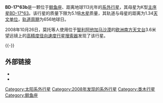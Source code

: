 
{{Infobox Planet
| bgcolour = #A0B0FF
| image =
| caption =
| name = BD-17°63b
| parent star = yes
| star = BD-17°63
| planet = 
| constell = 鲸鱼座
| distance = 112.9 ± 4.9光年
| RA = {{RA|00|28|34.3061}}
| DEC = {{DEC|–16|13|34.839}}
| class = K5V
| discovery = yes
| discovery_ref = 
| discoverer = 莫托等人
| discovered = 2008年10月26日
| discovery_method = 多普勒光谱法、视向速度法
| semimajor = 1.34 ± 0.02天文单位
| semiminor = 
| orbital_circ = 
| eccentricity = 0.54 ± 0.005
| period = 655.6 ± 0.6地球日
| inclination = 
| long_periastron = 112.2 ± 1.9°
| time_periastron = 2,454,627.1 ± 1.5儒略日
| semi-amp =
| physical_characteristics = yes
| mean_radius = 
| density = 
| surface_grav = 
| mass = 
| minimum_mass = 5.1 ± 0.12倍木星质量
| single_temperature = 
| magnitude = 9.62
}}

'''BD-17°63b'''是一颗位于[[鲸鱼座|鲸鱼座]]、距离地球113光年的[[系外行星|系外行星]]，其母星为K型[[主序星|主序星]][[BD-17°63|BD-17°63]]。该行星的质量下限为5.1倍[[木星|木星]]质量，其轨道与母星的距离为1.34[[天文单位|天文单位]]，[[轨道周期|轨道周期]]为656地球日。

2008年10月26日，莫托等人使用位于[[智利|智利]][[阿他加马沙漠|阿他加马沙漠]]的[[欧洲南方天文台|欧洲南方天文台]]3.6米望远镜上的[[高精度径向速度行星搜索器|高精度径向速度行星搜索器]]发现了该行星。

{{-}}
== 外部链接 ==
* {{cite web | url=http://media4.obspm.fr/exoplanets/base/etoile.php?nom=BD-17+63 | title=BD-17 63 | work=Exoplanets | access-date=2009-06-02 | archive-url=https://web.archive.org/web/20160303234509/http://media4.obspm.fr/exoplanets/base/etoile.php?nom=BD-17+63 | archive-date=2016-03-03 | dead-url=yes }}
* {{cite web | url=http://media4.obspm.fr/exoplanets/base/planete.php?etoile=BD-17+63&planete=b | title=BD-17 63 b | work=Exoplanets | access-date=2009-06-02 | archive-url=https://web.archive.org/web/20120304130654/http://media4.obspm.fr/exoplanets/base/planete.php?etoile=BD-17+63&planete=b | archive-date=2012-03-04 | dead-url=yes }}
{{Sky|00|28|34.3061|-|16|13|34.839|112.9}}
{{天文小作品}}

[[Category:太阳系外行星|Category:太阳系外行星]]
[[Category:2008年发现的系外行星|Category:2008年发现的系外行星]]
[[Category:类木行星|Category:类木行星]]
[[Category:鲸鱼座|Category:鲸鱼座]]